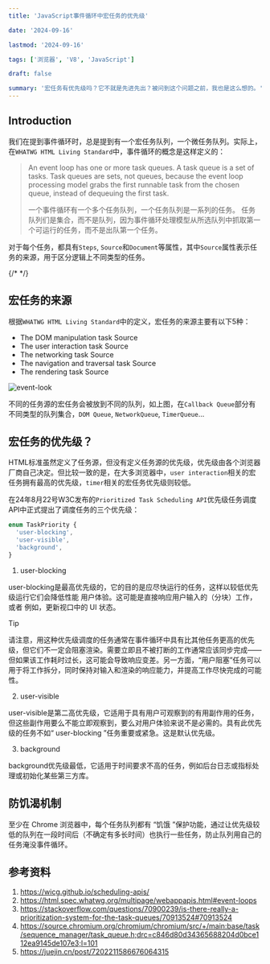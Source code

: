 ```yaml
---
title: 'JavaScript事件循环中宏任务的优先级'

date: '2024-09-16'

lastmod: '2024-09-16'

tags: ['浏览器', 'V8', 'JavaScript']

draft: false

summary: '宏任务有优先级吗？它不就是先进先出？被问到这个问题之前，我也是这么想的。'
---
```


## Introduction

我们在提到事件循环时，总是提到有一个宏任务队列，一个微任务队列。实际上，在`WHATWG HTML Living Standard`中，事件循环的概念是这样定义的：

> An event loop has one or more task queues. A task queue is a set of tasks. Task queues are sets, not queues, because the event loop processing model grabs the first runnable task from the chosen queue, instead of dequeuing the first task.
>
> 一个事件循环有一个多个任务队列，一个任务队列是一系列的任务。
> 任务队列们是集合，而不是队列，因为事件循环处理模型从所选队列中抓取第一个可运行的任务，而不是出队第一个任务。

对于每个任务，都具有`Steps`, `Source`和`Document`等属性，其中`Source`属性表示任务的来源，用于区分逻辑上不同类型的任务。

{/* <TOCInline toc={props.toc} exclude="Introduction" /> */}

## 宏任务的来源

根据`WHATWG HTML Living Standard`中的定义，宏任务的来源主要有以下5种：

- The DOM manipulation task Source
- The user interaction task Source
- The networking task Source
- The navigation and traversal task Source
- The rendering task Source

<Image
  alt="event-look"
  src="/static/images/blog-09-2024/eventLoop_task.png"
  width={400}
  height={500}
/>

不同的任务源的宏任务会被放到不同的队列，如上图，在`Callback Queue`部分有不同类型的队列集合，`DOM Queue`, `NetworkQueue`, `TimerQueue`...

## **宏任务的优先级？**

HTML标准虽然定义了任务源，但没有定义任务源的优先级，优先级由各个浏览器厂商自己决定。但比较一致的是，在大多浏览器中，`user interaction`相关的宏任务拥有最高的优先级，`timer`相关的宏任务优先级则较低。

在24年8月22号W3C发布的`Prioritized Task Scheduling API`优先级任务调度API中正式提出了调度任务的三个优先级：

```typescript
enum TaskPriority {
  'user-blocking',
  'user-visible',
  'background',
}
```

1. user-blocking

user-blocking是最高优先级的，它的目的是应尽快运行的任务，这样以较低优先级运行它们会降低性能 用户体验。这可能是直接响应用户输入的（分块）工作，或者 例如，更新视口中的 UI 状态。

> [!Tip]
> 请注意，用这种优先级调度的任务通常在事件循环中具有比其他任务更高的优先级，但它们不一定会阻塞渲染。需要立即且不被打断的工作通常应该同步完成——但如果该工作耗时过长，这可能会导致响应变差。另一方面，“用户阻塞”任务可以用于将工作拆分，同时保持对输入和渲染的响应能力，并提高工作尽快完成的可能性。

2. user-visible

user-visible是第二高优先级，它适用于具有用户可观察到的有用副作用的任务，但这些副作用要么不能立即观察到，要么对用户体验来说不是必需的。具有此优先级的任务不如“ user-blocking ”任务重要或紧急。这是默认优先级。

3. background

background优先级最低，它适用于时间要求不高的任务，例如后台日志或指标处理或初始化某些第三方库。

## 防饥渴机制

至少在 Chrome 浏览器中，每个任务队列都有 “饥饿 ”保护功能，通过让优先级较低的队列在一段时间后（不确定有多长时间）也执行一些任务，防止队列用自己的任务淹没事件循环。

## 参考资料

1. https://wicg.github.io/scheduling-apis/
2. https://html.spec.whatwg.org/multipage/webappapis.html#event-loops
3. https://stackoverflow.com/questions/70900239/is-there-really-a-prioritization-system-for-the-task-queues/70913524#70913524
4. https://source.chromium.org/chromium/chromium/src/+/main:base/task/sequence_manager/task_queue.h;drc=c846d80d34365688204d0bce112ea9145de107e3;l=101
5. https://juejin.cn/post/7202211586676064315
